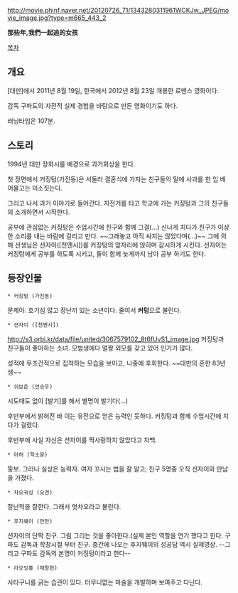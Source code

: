 http://movie.phinf.naver.net/20120726_71/1343280311961WCKJw_JPEG/movie_image.jpg?type=m665_443_2

'''那些年,我們一起追的女孩'''

[[목차]]

== 개요 ==
[대만]에서 2011년 8월 19일, 한국에서 2012년 8월 23일 개봉한 로맨스 영화이다.

감독 구파도의 자전적 실제 경험을 바탕으로 만든 영화이기도 하다.

러닝타임은 107분.

== 스토리 ==
1994년 대만 장화시를 배경으로 과거회상을 한다.

첫 장면에서 커징텅(가진동)은 서둘러 결혼식에 가자는 친구들의 말에 사과를 한 입 베어물고는 미소짓는다. 

그리고 나서 과거 이야기로 들어간다. 자전거를 타고 학교에 가는 커징텅과 그의 친구들의 소개하면서 시작한다.

공부에 관심없는 커징텅은 수업시간에 친구와 함께 그걸(...) 신나게 치다가 친구가 이상한 소리를 내는 바람에 걸리고 만다. ~~그래놓고 아직 싸지는 않았다며(...)~~ 그에 의해 선생님은 션자이([천옌시])를 커징텅의 앞자리에 앉히며 감시하게 시킨다. 션자이는 커징텅에게 공부를 하도록 시키고, 둘이 함께 늦게까지 남아 공부 하기도 한다.

== 등장인물 ==
 * 커징텅 (가진동)
문제아. 호기심 많고 장난끼 있는 소년이다. 줄여서 '''커텅'''으로 불린다.

 * 션자이 ([천옌시])
http://s3.orbi.kr/data/file/united/3067579102_8t6fUvS1_image.jpg
커징텅과 친구들이 좋아하는 소녀. 모범생에다 얼짱 외모를 갖고 있어 인기가 많다.

성적에 무조건적으로 집착하는 모습을 보이고, 나중에 후회한다. ~~대만의 흔한 83년생~~

 * 쉬보춘 (언승우)
시도때도 없이 [발기]를 해서 별명이 발기다(...)

후반부에서 밝혀진 바 이는 유전으로 얻은 능력인 듯하다. 커징텅과 함께 수업시간에 치다가 걸렸다. 

후반부에 사실 자신은 션자이를 짝사랑하지 않았다고 자백.

 * 아허 (학소문)
뚱보. 그러나 실상은 능력자. 여자 꼬시는 법을 잘 알고, 친구 5명중 오직 션자이와 만남을 가졌다.

 * 차오궈성 (오견)
잘난척을 잘한다. 그래서 엿차오라고 불린다. 

 * 후지웨이 (만만)
션자이의 단짝 친구. 그림 그리는 것을 좋아한다.(실제 본인 역할을 연기 했다고 한다. 구파도 감독과 학창시절 부터 친구. 중간에 나오는 후지웨이의 성공담 역시 실제영상. --그리고 구파도 감독의 본명이 커징텅이라고 한다--

 * 라오잉홍 (채창헌)
사타구니를 긁는 습관이 있다. 터무니없는 마술을 개발하며 보여주고 다닌다.
